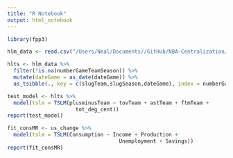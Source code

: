 ```yaml
---
title: "R Notebook"
output: html_notebook
---
```


```r
library(fpp3)
```




```r
hlm_data <- read.csv("/Users/Neal/Documents//GitHub/NBA-Centralization/nba_long_nets_ready_for_hlm_2.csv")

hlts <- hlm_data %>%
  filter(!is.na(numberGameTeamSeason)) %>% 
  mutate(dateGame = as_date(dateGame)) %>% 
  as_tsibble(., key = c(slugTeam,slugSeason,dateGame), index = numberGameTeamSeason, validate = F)

test_model <- hlts %>% 
  model(tslm = TSLM(plusminusTeam ~ tovTeam + astTeam + ftmTeam +
                      tot_deg_cent))
report(test_model)

fit_consMR <- us_change %>%
  model(tslm = TSLM(Consumption ~ Income + Production +
                                    Unemployment + Savings))
report(fit_consMR)
```












